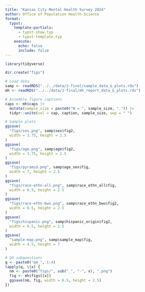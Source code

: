 ```yaml
---
title: "Kansas City Mental Health Survey 2024"
author: Office of Population Health Science
format:
  typst:
    template-partials:
      - typst-show.typ
      - typst-template.typ
    execute:
      echo: false
      include: false
---
```


```r
library(tidyverse)
```

```r
dir.create("figs")
```

```r
# Load data
samp <- readRDS("../../data/2-final/sample_data_&_plots.rds")
mh <- readRDS("../../data/2-final/mh_report_data_&_plots.rds")
```

```r
# Assemble figure captions
caps <- mh$caps |>
  mutate(sample_size = paste0("N = ", sample_size, ".")) |>
  tidyr::unite(col = cap, caption, sample_size, sep = " ")
```

```r
# Sample plots
ggsave(
  "figs/sex.png", samp$sex$fig2,
  width = 3.75, height = 2.5
)
ggsave(
  "figs/age.png", samp$age$fig2,
  width = 3.75, height = 2.5
)
ggsave(
  "figs/pyramid.png", samp$age_sex$fig,
  width = 7, height = 2.5
)
ggsave(
  "figs/race-ethn-all.png", samp$race_ethn_all$fig,
  width = 6.5, height = 2.5
)
ggsave(
  "figs/race-ethn-bwo.png", samp$race_ethn_bwo$fig2,
  width = 6.5, height = 2.5
)
ggsave(
  "figs/hispanic.png", samp$hispanic_origin$fig2,
  width = 6.5, height = 2.5
)
ggsave(
  "sample-map.png", samp$sample_map$fig,
  width = 4.5, height = 7
)
```

```r
# Q4 subquestions
q <- paste0("q4_", 1:4)
lapply(q, \(x) {
  nm <- paste0("figs/", sub("_", "-", x), ".png")
  fig <- mh$figs[[x]]
  ggsave(nm, fig, width = 6.5, height = 2.5)
})
```

```{=typst}
#import "typst-template.typ": rectwhite, rectgrey

#show heading: set align(center)
```

```{=typst}
#page[
  = Introduction
  
  #v(.5in)
  
  #show heading: set align(left)
  
  #grid(
    columns: (2fr, 3fr),
    column-gutter: .25in,
    rectgrey(height: 7.75in)[
      == Purpose
      The intended purpose of the Mental Health Survey is to gain a better understanding of Kansas City residents’ perception of their own mental health and behaviors. The results of this survey will be used for data driven decision making for program design and to identify interventions needed to support the Mental Health Initiatives. The survey supports Public Health Key Concept #1 in the KC Spirit Playbook which includes improving the mental health of Kansas City residents.
      
      == Methodology
      The Mental Health Survey was designed by the Office of Population Health Science and conducted by ETC Institute. The survey was mailed out in Quarter 3 of 2024 to 4,000 households with a response rate just over 16%. Recipients of the survey were selected on age, gender, race, and geographic location based off the demographic breakdown for Kansas City according to data collected in the 2020 Census. Surveys were made available in and Spanish with additional languages being available via phone. Survey results were scored and summarized by the Office of Population Health upon receipt of raw data.
    ],
    figure(
      image("sample-map.png", height: 7.35in),
      caption: [`r samp$sample_map$cap`]
    )
  )
]
```

```{=typst}
#show heading: set align(center)

#page[
  = Survey Sample Demographics
  == Age and Sex
  
  #v(.5in)
  
  #grid(
    columns: 2, rows: 3,
    column-gutter: .5in,
    row-gutter: .5in,
    grid.cell(
      colspan: 2,
      rectwhite[
        The plots in this section show the demographic profile of the survey sample in comparison to the overall Kansas City population. The survey was completed by 648 residents. The survey sample closely reflects the city's population by sex, race, and Hispanic origin. The age of the sample skews older than the city's population, which may be the result of older citizens being more willing to respond to surveys (or something).
        
        Dark vertical lines on some bars indicate the estimated citywide percentage of the population category sampled. Citywide population estimates were taken from the 2023 5-Year American Community Survey conducted by the US Census Bureau.
      ]
    ),
    figure(
      image("figs/sex.png"),
      caption: [`r samp$sex$cap`]
    ),
    figure(
      image("figs/age.png"),
      caption: [`r samp$age$cap`]
    ),
    grid.cell(
      colspan: 2,
      rectgrey[
        #figure(
          image("figs/pyramid.png"),
          caption: [`r samp$age_sex$cap`]
        )
      ]
    )
  )
]
```

```{=typst}
#page[
  == Race and Hispanic Origin
  
  #v(.5in)
  
  #rectwhite[
    #figure(
      image("figs/race-ethn-bwo.png"),
      caption: [`r samp$race_ethn_bwo$cap`]
    )
  ]
  
  #v(.5in)
  
  #rectgrey[
    #figure(
      image("figs/hispanic.png"),
      caption: [`r samp$hispanic_origin$cap`]
    )
  ]
]
```

```{=typst}
#page[
  = Mental Health Questions
  == Anxiety
  
  #v(.5in)
  
  #lorem(50)
  
  #rectgrey[
    #figure(
      image("figs/q4-1.png"),
      caption: [`r caps$cap[caps$number == "4_1"]`]
    )
  ]
  
  #v(.5in)
  
  #lorem(50)
  
  #rectwhite[
    #figure(
      image("figs/q4-2.png"),
      caption: [`r caps$cap[caps$number == "4_2"]`]
    )
  ]
]
```




















```{=typst}
#page[
  = Introduction

  `r extract_text(doc, "intro", "p", "typst")`

  = Executive summary

  `r extract_text(doc, "exec", "p", "typst")`

  = Survey methodology

  `r extract_text(doc, "method", "p", "typst")`

  #v(.25in)

  #figure(
    image("img/map-respondents.png", height: 6in),
    caption: [`r caps$map_respondents`]
  ) <fig-map-resp>
]
```

```{=typst}
#page[
  = Survey sample

  `r extract_text(doc, "sample", "p", "typst")`

  #v(.25in)

  #figure(
    table(image("img/tbl-dist.png", height: 1.96in)),
    caption: [`r caps$tbl_dist`]
  )

  #v(.25in)

  #figure(
    image("img/demo-sex2.png", height: 2.5in),
    caption: [`r caps$birth_sex`]
  )

  #v(.25in)

  #figure(
    image("img/demo-age.png", height: 3in),
    caption: [`r caps$age`]
  )

  #v(.25in)

  #figure(
    image("img/demo-age-str.png", height: 3in),
    caption: [`r caps$age_str`]
  )

  #v(.25in)

  #figure(
    image("img/demo-race-eth.png", height: 4in),
    caption: [`r caps$race_ethnicity`]
  )

  #v(.25in)

  #figure(
    image("img/demo-race-col.png", height: 4in),
    caption: [`r caps$race_collapsed`]
  )

  #v(.25in)

  #figure(
    image("img/demo-hisp.png", height: 4in),
    caption: [`r caps$hispanic_origin`]
  )
]
```

```{=typst}
#page[
  = Results

  == Personal mental health

  `r extract_text(doc, "personal", "p", "typst")`

  #v(.25in)

  ==== `r cb$viz$header[cb$viz$var == "q4_1"]`

  #figure(
    image("img/q4-1.png", height: 3.5in),
    caption: [`r caps$q4_1`]
  )

  `r extract_text(doc, "q4-1", "p", "typst")`

  #v(.25in)

  ==== `r cb$viz$header[cb$viz$var == "q4_2"]`

  #figure(
    image("img/q4-2.png", height: 3.5in),
    caption: [`r caps$q4_2`]
  )

  `r extract_text(doc, "q4-2", "p", "typst")`

  #v(.25in)

  ==== `r cb$viz$header[cb$viz$var == "q4_3"]`

  #figure(
    image("img/q4-3.png", height: 3.5in),
    caption: [`r caps$q4_3`]
  )

  `r extract_text(doc, "q4-3", "p", "typst")`

  #v(.25in)

  ==== `r cb$viz$header[cb$viz$var == "q4_4"]`

  #figure(
    image("img/q4-4.png", height: 3.5in),
    caption: [`r caps$q4_4`]
  )

  `r extract_text(doc, "q4-4", "p", "typst")`

  #v(.25in)

  ==== `r cb$viz$header[cb$viz$var == "q5"]`

  #figure(
    image("img/q5.png", height: 3.5in),
    caption: [`r caps$q5`]
  )

  `r extract_text(doc, "q5", "p", "typst")`

  #v(.25in)

  ==== `r cb$viz$header[cb$viz$var == "q6"]`

  #figure(
    image("img/q6.png", height: 3.5in),
    caption: [`r caps$q6`]
  )

  `r extract_text(doc, "q6", "p", "typst")`

  #v(.25in)

  ==== `r cb$viz$header[cb$viz$var == "q7"]`

  #figure(
    image("img/q7.png", height: 3.5in),
    caption: [`r caps$q7`]
  )

  `r extract_text(doc, "q7", "p", "typst")`

  #v(.25in)

  ==== `r cb$viz$header[cb$viz$var == "q8a"]`

  #figure(
    image("img/q8a.png", height: 3.5in),
    caption: [`r caps$q8a`]
  )

  `r extract_text(doc, "q8a", "p", "typst")`
]
```

```{=typst}
#page[
  == Mental health treatment

  `r extract_text(doc, "treatment", "p", "typst")`

  #v(.25in)

  ==== `r cb$viz$header[cb$viz$var == "q9"]`

  #figure(
    image("img/q9.png", height: 3in),
    caption: [`r caps$q9`]
  )

  `r extract_text(doc, "q9", "p", "typst")`

  #v(.25in)

  ==== `r cb$viz$header[cb$viz$var == "q10"]`

  #figure(
    image("img/q10.png", height: 3in),
    caption: [`r caps$q10`]
  )

  `r extract_text(doc, "q10", "p", "typst")`

  #v(.25in)

  ==== `r cb$viz$header[cb$viz$var == "q11"]`

  #figure(
    image("img/q11-pdf.png", height: 4.5in),
    caption: [`r caps$q11`]
  )

  `r extract_text(doc, "q11", "p", "typst")`

  #v(.25in)

  ==== `r cb$viz$header[cb$viz$var == "q12"]`

  #figure(
    image("img/q12.png", height: 3in),
    caption: [`r caps$q12`]
  )

  `r extract_text(doc, "q12", "p", "typst")`

  === Certified Community Behavioral Health Clinics

  `r extract_text(doc, "certified", "p", "typst")`

  #figure(
    image("img/map-ccbhc.png", height: 6in),
    caption: [`r caps$map_ccbhc`]
  )
]
```

```{=typst}
#page[
  == Emotional & social loneliness

  `r extract_text(doc, "loneliness", "p", "typst")`

  #v(.25in)

  ==== `r cb$viz$header[cb$viz$var == "lon_emo_bin"]`

  #figure(
    image("img/lon-emo-bin.png", height: 3.5in),
    caption: [`r caps$lon_emo_bin`]
  )

  `r #extract_text(doc, "", "p", "typst")`

  #v(.25in)

  ==== `r cb$viz$header[cb$viz$var == "lon_soc_bin"]`

  #figure(
    image("img/lon-soc-bin.png", height: 3.5in),
    caption: [`r caps$lon_soc_bin`]
  )

  `r #extract_text(doc, "", "p", "typst")`

  #v(.25in)

  ==== `r cb$viz$header[cb$viz$var == "lon_total_fac"]`

  #figure(
    image("img/lon-total-fac-pdf.png", height: 4in),
    caption: [`r caps$lon_total_fac`]
  )

  `r #extract_text(doc, "", "p", "typst")`

  #v(.25in)

  ==== `r cb$viz$header[cb$viz$var == "lon_total_bin"]`

  #figure(
    image("img/lon-total-bin.png", height: 3.5in),
    caption: [`r caps$lon_total_bin`]
  )

  `r #extract_text(doc, "", "p", "typst")`
]
```

```{=typst}
#page[
  == Social media use

  `r extract_text(doc, "media", "p", "typst")`

  #v(.25in)

  ==== `r cb$viz$header[cb$viz$var == "sm_add_bin"]`

  #figure(
    image("img/sm-add-bin.png", height: 3.5in),
    caption: [`r caps$sm_add_bin`]
  )

  `r extract_text(doc, "sm-add-bin", "p", "typst")`

  #v(.25in)

  ==== `r cb$viz$header[cb$viz$var == "sm_use_fac"]`

  #figure(
    image("img/sm-use-fac-pdf.png", height: 3.5in),
    caption: [`r caps$sm_use_fac`]
  )

  `r extract_text(doc, "sm-use-fac", "p", "typst")`

  #v(.25in)

  #figure(
    image("img/sm-use-bin-age-pdf.png", height: 4.5in),
    caption: [`r caps$sm_use_bin_age`]
  )

  `r extract_text(doc, "sm-use-bin-age", "p", "typst")`
]
```

```{=typst}
#page[
  == Sleep quality

  `r extract_text(doc, "quality", "p", "typst")`

  #v(.25in)

  ==== `r cb$viz$header[cb$viz$var == "hse"]`

  #figure(
    image("img/hse.png", height: 3.5in),
    caption: [`r caps$hse`]
  )

  `r extract_text(doc, "hse", "p", "typst")`

  #v(.25in)

  #figure(
    image("img/hse-age-pdf.png", height: 4.5in),
    caption: [`r caps$hse_age`]
  )

  `r extract_text(doc, "hse-age", "p", "typst")`

  #v(.25in)

  ==== `r cb$viz$header[cb$viz$var == "slp_dur_fac"]`

  #figure(
    image("img/slp-dur-fac-pdf.png", height: 3.5in),
    caption: [`r caps$slp_dur_fac`]
  )

  #v(.25in)

  #figure(
    table(image("img/tbl-slp-dur-stats.png", height: 1.4in)),
    caption: [`r caps$slp_dur_stats`]
  )

  `r extract_text(doc, "slp-dur-fac", "p", "typst")`

  #v(.25in)

  ==== `r cb$viz$header[cb$viz$var == "slp_lat"]`

  #figure(
    image("img/slp-lat-pdf.png", height: 3.5in),
    caption: [`r caps$slp_lat`]
  )

  #v(.25in)

  #figure(
    table(image("img/tbl-slp-lat.png", height: .84in)),
    caption: [`r caps$slp_lat_stats`]
  )

  `r extract_text(doc, "slp-lat", "p", "typst")`
]
```

```{=typst}
#page[
  = Conclusion

  `r extract_text(doc, "conclusion", "p", "typst")`
]
```

```{=typst}
#page[
  =
]
```







